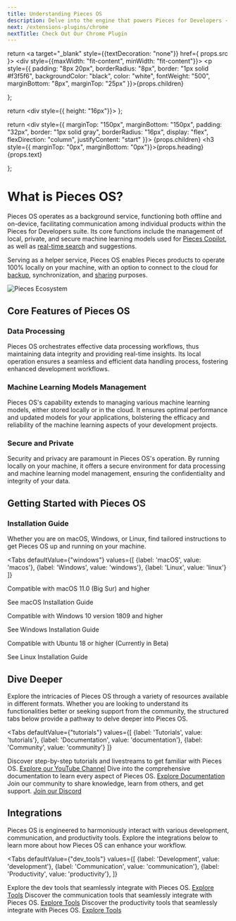 ```yaml
---
title: Understanding Pieces OS
description: Delve into the engine that powers Pieces for Developers - Pieces OS. Explore how it manages data processing and machine learning models to enhance your development workflow.
next: /extensions-plugins/chrome
nextTitle: Check Out Our Chrome Plugin
---
```


<link rel="canonical" href="https://docs.pieces.app/understanding-pieces-os" />

  return <a target="_blank" style={{textDecoration: "none"}} href={ props.src }>
    <div style={{maxWidth: "fit-content", minWidth: "fit-content"}}>
      <p style={{
        padding: "8px 20px",
        borderRadius: "8px",
        border: "1px solid #f3f5f6",
        backgroundColor: "black",
        color: "white",
        fontWeight: "500",
        marginBottom: "8px",
        marginTop: "25px"
      }}>{props.children}</p>
    </div>
  </a>
};

  return <div style={{ height: "16px"}}></div>
};

  return <div style={{
    marginTop: "150px",
    marginBottom: "150px",
    padding: "32px",
    border: "1px solid gray",
    borderRadius: "16px",
    display: "flex",
    flexDirection: "column",
    justifyContent: "start"
  }}>
    {props.children}
    <h3 style={{ marginTop: "0px", marginBottom: "0px"}}>{props.heading}</h3>
    {props.text}
  </div>
};

# What is Pieces OS?

Pieces OS operates as a background service, functioning both offline and on-device, facilitating communication among individual products within the Pieces for Developers suite. Its core functions include the management of local, private, and secure machine learning models used for [Pieces Copilot](https://docs.pieces.app/features/pieces-copilot), as well as [real-time search](gttps://docs.pieces.app/features/search-modes) and suggestions.

Serving as a helper service, Pieces OS enables Pieces products to operate 100% locally on your machine, with an option to connect to the cloud for [backup](https://docs.pieces.app/features/back-up-and-restore), synchronization, and [sharing](https://docs.pieces.app/features/one-click-snippet-sharing) purposes.

![Pieces Ecosystem](https://storage.googleapis.com/pieces_multimedia/ILLUSTRATIONS/PIECES_FOR_DEVELOPERS/ANY_INTEGRATION/ANY_THEME/PLUGINS/1X1/PIECES_FOR_DEVELOPERS-ANY_INTEGRATION-PLUGINS-ANY_THEME-1X1-10_16_2023.PNG)

## Core Features of Pieces OS

### Data Processing

Pieces OS orchestrates effective data processing workflows, thus maintaining data integrity and providing real-time insights. Its local operation ensures a seamless and efficient data handling process, fostering enhanced development workflows.

### Machine Learning Models Management

Pieces OS's capability extends to managing various machine learning models, either stored locally or in the cloud. It ensures optimal performance and updated models for your applications, bolstering the efficacy and reliability of the machine learning aspects of your development projects.

### Secure and Private

Security and privacy are paramount in Pieces OS's operation. By running locally on your machine, it offers a secure environment for data processing and machine learning model management, ensuring the confidentiality and integrity of your data.

## Getting Started with Pieces OS

### Installation Guide

Whether you are on macOS, Windows, or Linux, find tailored instructions to get Pieces OS up and running on your machine.

<Tabs
  defaultValue={"windows"}
  values={[
    {label: 'macOS', value: 'macos'},
    {label: 'Windows', value: 'windows'},
    {label: 'Linux', value: 'linux'}
  ]}
>
  <TabItem value="macos">
    <p>Compatible with macOS 11.0 (Big Sur) and higher</p>
    <InstallButton src="https://docs.pieces.app/installation-getting-started/macos">See macOS Installation Guide</InstallButton>
  </TabItem>
  <TabItem value="windows">
    <p>Compatible with Windows 10 version 1809 and higher</p>
    <InstallButton src="https://docs.pieces.app/installation-getting-started/windows">See Windows Installation Guide</InstallButton>
  </TabItem>
  <TabItem value="linux">
    <p>Compatible with Ubuntu 18 or higher (Currently in Beta)</p>
    <InstallButton src="https://docs.pieces.app/installation-getting-started/linux">See Linux Installation Guide</InstallButton>
  </TabItem>
</Tabs>

## Dive Deeper

Explore the intricacies of Pieces OS through a variety of resources available in different formats. Whether you are looking to understand its functionalities better or seeking support from the community, the structured tabs below provide a pathway to delve deeper into Pieces OS.

<Tabs
  defaultValue={"tutorials"}
  values={[
    {label: 'Tutorials', value: 'tutorials'},
    {label: 'Documentation', value: 'documentation'},
    {label: 'Community', value: 'community'}
  ]}
>
  <TabItem value="tutorials">
    Discover step-by-step tutorials and livestreams to get familiar with Pieces OS.
    <a href="https://www.youtube.com/@getpieces">Explore our YouTube Channel</a>
  </TabItem>
  <TabItem value="documentation">
    Dive into the comprehensive documentation to learn every aspect of Pieces OS.
    <a href="https://docs.pieces.app">Explore Documentation</a>
  </TabItem>
  <TabItem value="community">
    Join our community to share knowledge, learn from others, and get support.
    <a href="https://discord.gg/getpieces">Join our Discord</a>
  </TabItem>
</Tabs>

<MiniSpacer></MiniSpacer>

## Integrations

Pieces OS is engineered to harmoniously interact with various development, communication, and productivity tools. Explore the integrations below to learn more about how Pieces OS can enhance your workflow.

<Tabs
  defaultValue={"dev_tools"}
  values={[
    {label: 'Development', value: 'development'},
    {label: 'Communication', value: 'communication'},
    {label: 'Productivity', value: 'productivity'},
  ]}
>
  <TabItem value="development">
    Explore the dev tools that seamlessly integrate with Pieces OS.
    <a href="https://docs.pieces.app/extensions-plugins/vscode">Explore Tools</a>
  </TabItem>
  <TabItem value="communication">
    Discover the communication tools that seamlessly integrate with Pieces OS.
    <a href="https://docs.pieces.app/extensions-plugins/teams">Explore Tools</a>
  </TabItem>
  <TabItem value="productivity">
    Discover the productivity tools that seamlessly integrate with Pieces OS.
    <a href="https://docs.pieces.app/extensions-plugins/obsidian">Explore Tools</a>
  </TabItem>
</Tabs>